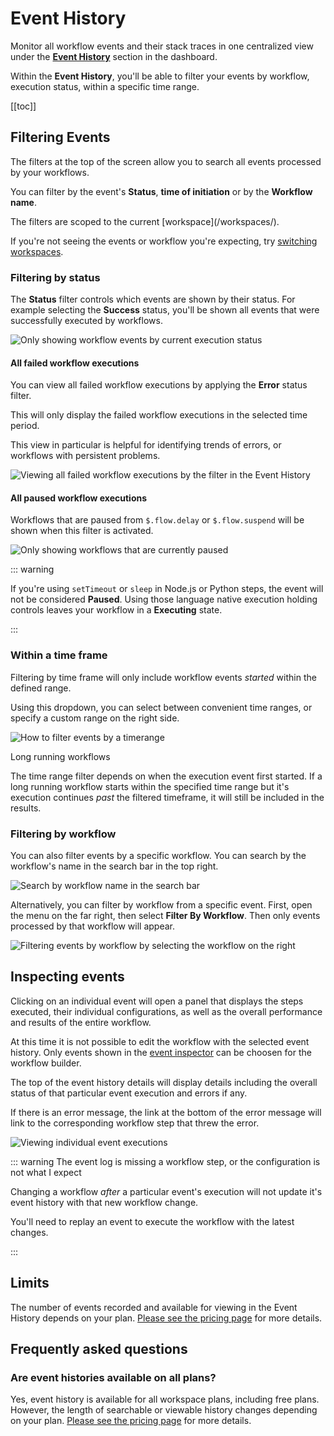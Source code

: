 
# Event History

Monitor all workflow events and their stack traces in one centralized view under the [**Event History**](https://pipedream.com/event-history) section in the dashboard.

Within the **Event History**, you'll be able to filter your events by workflow, execution status, within a specific time range.

[[toc]]

## Filtering Events

The filters at the top of the screen allow you to search all events processed by your workflows.

You can filter by the event's **Status**, **time of initiation** or by the **Workflow name**.

<Callout type="info" emoji="ℹ️">
The filters are scoped to the current [workspace](/workspaces/).

If you're not seeing the events or workflow you're expecting, try [switching workspaces](/workspaces/#switching-between-workspaces).
</Callout>

### Filtering by status

The **Status** filter controls which events are shown by their status. For example selecting the **Success** status, you'll be shown all events that were successfully executed by workflows.

![Only showing workflow events by current execution status](https://res.cloudinary.com/pipedreamin/image/upload/v1689875830/docs/docs/event%20histories/image_44_g2sabg.png)

#### All failed workflow executions

You can view all failed workflow executions by applying the **Error** status filter.

This will only display the failed workflow executions in the selected time period.

This view in particular is helpful for identifying trends of errors, or workflows with persistent problems.

![Viewing all failed workflow executions by the filter in the Event History](https://res.cloudinary.com/pipedreamin/image/upload/v1689876111/docs/docs/event%20histories/CleanShot_2023-07-20_at_14.01.43_2x_nksdxd.png)

#### All paused workflow executions

Workflows that are paused from `$.flow.delay` or `$.flow.suspend` will be shown when this filter is activated.

![Only showing workflows that are currently paused](https://res.cloudinary.com/pipedreamin/image/upload/v1689875506/docs/docs/event%20histories/CleanShot_2023-07-20_at_13.51.11_2x_kn2dpw.png)

::: warning

If you're using `setTimeout` or `sleep` in Node.js or Python steps, the event will not be considered **Paused**. Using those language native execution holding controls leaves your workflow in a **Executing** state.

:::

### Within a time frame

Filtering by time frame will only include workflow events _started_ within the defined range.

Using this dropdown, you can select between convenient time ranges, or specify a custom range on the right side.

![How to filter events by a timerange](https://res.cloudinary.com/pipedreamin/image/upload/v1683747452/docs/docs/event%20histories/CleanShot_2023-05-10_at_15.37.01_2x_oxb07m.png)

<Callout type="info" emoji="ℹ️">
Long running workflows

The time range filter depends on when the execution event first started. If a long running workflow starts within the specified time range but it's execution continues _past_ the filtered timeframe, it will still be included in the results.
</Callout>

### Filtering by workflow

You can also filter events by a specific workflow. You can search by the workflow's name in the search bar in the top right.

![Search by workflow name in the search bar](https://res.cloudinary.com/pipedreamin/image/upload/v1683747588/docs/docs/event%20histories/CleanShot_2023-05-10_at_15.39.30_2x_yoa1k6.png)

Alternatively, you can filter by workflow from a specific event. First, open the menu on the far right, then select **Filter By Workflow**. Then only events processed by that workflow will appear.

![Filtering events by workflow by selecting the workflow on the right](https://res.cloudinary.com/pipedreamin/image/upload/v1683747695/docs/docs/event%20histories/CleanShot_2023-05-10_at_15.41.20_2x_ulvdns.png)

## Inspecting events

Clicking on an individual event will open a panel that displays the steps executed, their individual configurations, as well as the overall performance and results of the entire workflow.

At this time it is not possible to edit the workflow with the selected event history. Only events shown in the [event inspector](/workflows/events/inspect/#the-inspector) can be choosen for the workflow builder.

The top of the event history details will display details including the overall status of that particular event execution and errors if any.

If there is an error message, the link at the bottom of the error message will link to the corresponding workflow step that threw the error.

![Viewing individual event executions](https://res.cloudinary.com/pipedreamin/image/upload/v1683748495/docs/docs/event%20histories/CleanShot_2023-05-10_at_15.53.44_2x_t30gsb.png)

::: warning The event log is missing a workflow step, or the configuration is not what I expect

Changing a workflow _after_ a particular event's execution will not update it's event history with that new workflow change.

You'll need to replay an event to execute the workflow with the latest changes.

:::

## Limits

The number of events recorded and available for viewing in the Event History depends on your plan. [Please see the pricing page](https://pipedream.com/pricing) for more details.

## Frequently asked questions

### Are event histories available on all plans?

Yes, event history is available for all workspace plans, including free plans. However, the length of searchable or viewable history changes depending on your plan. [Please see the pricing page](https://pipedream.com/pricing) for more details.
